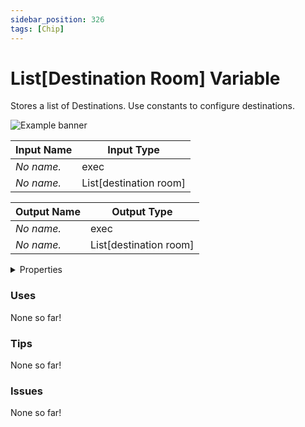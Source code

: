 ```yaml
---
sidebar_position: 326
tags: [Chip]
---
```


# List[Destination Room] Variable

Stores a list of Destinations. Use constants to configure destinations.



![Example banner](./assets/fff164aa-d775-4d67-a6b0-d1396cb74161.svg)

| Input Name | Input Type |
|-----------|-----------|
| *No name.* | exec |
| *No name.* | List[destination room] |

| Output Name | Output Type |
|-----------|-----------|
| *No name.* | exec |
| *No name.* | List[destination room] |


<details>
  <summary>Properties</summary>
  <div>
    <div>
    <table>
      <thead>
        <tr>
          <th>Is beta required?</th>
          <th>❌</th>
        </tr>
        <tr>
          <th>Is this chip a trolling risk?</th>
          <th>❌</th>
        </tr>
        <tr>
          <th>Chip UUID</th>
          <th>fff164aa-d775-4d67-a6b0-d1396cb74161</th>
        </tr>
      </thead>
    </table>
    </div>
  </div>
</details>

### Uses

None so far!

### Tips

None so far!

### Issues

None so far!